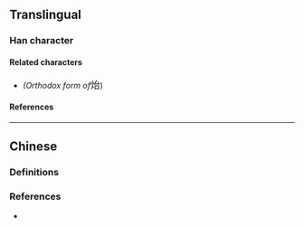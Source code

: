 {{also|炱}}
{{character info/new}}
==Translingual==

===Han character===
{{Han char|rn=86|rad=火|as=05|sn=9|four=93860|canj=FIR|ids=⿰火台}}

====Related characters====
* {{l|mul|[[炱]]}} ''(Orthodox form of ''<big>炲</big>)

====References====
{{Han ref|kx=0668.290|dkj=18958|dj=1078.050|hdz=32198.030|uh=70B2}}

----

==Chinese==

===Definitions===
{{zh-see|炱}}

===References===
* {{R:twedu|B02379-002#26}}